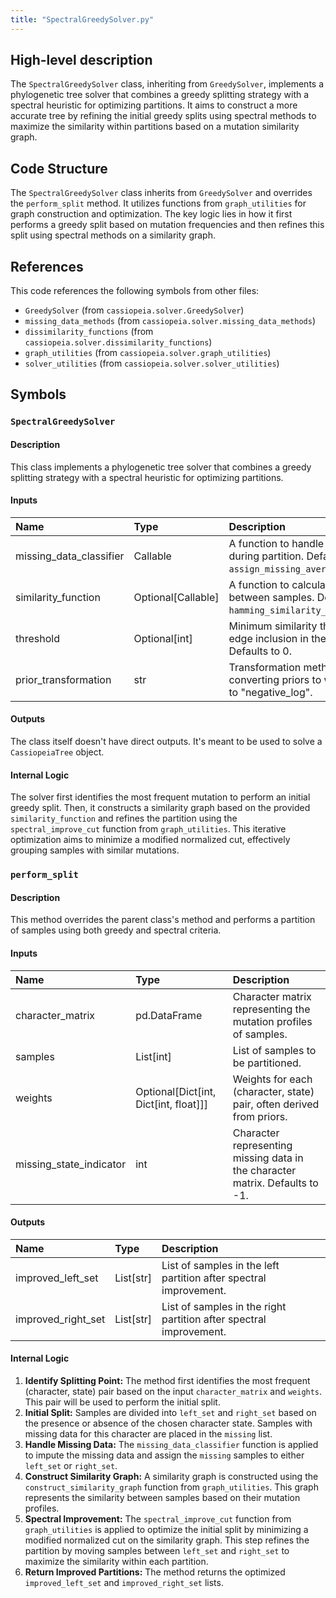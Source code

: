 ```yaml
---
title: "SpectralGreedySolver.py"
---
```


## High-level description
The `SpectralGreedySolver` class, inheriting from `GreedySolver`, implements a phylogenetic tree solver that combines a greedy splitting strategy with a spectral heuristic for optimizing partitions. It aims to construct a more accurate tree by refining the initial greedy splits using spectral methods to maximize the similarity within partitions based on a mutation similarity graph.

## Code Structure
The `SpectralGreedySolver` class inherits from `GreedySolver` and overrides the `perform_split` method. It utilizes functions from `graph_utilities` for graph construction and optimization. The key logic lies in how it first performs a greedy split based on mutation frequencies and then refines this split using spectral methods on a similarity graph.

## References
This code references the following symbols from other files:
- `GreedySolver` (from `cassiopeia.solver.GreedySolver`)
- `missing_data_methods` (from `cassiopeia.solver.missing_data_methods`)
- `dissimilarity_functions` (from `cassiopeia.solver.dissimilarity_functions`)
- `graph_utilities` (from `cassiopeia.solver.graph_utilities`)
- `solver_utilities` (from `cassiopeia.solver.solver_utilities`)

## Symbols

### `SpectralGreedySolver`
#### Description
This class implements a phylogenetic tree solver that combines a greedy splitting strategy with a spectral heuristic for optimizing partitions.

#### Inputs
| Name | Type | Description |
|:-----|:-----|:------------|
| missing_data_classifier | Callable | A function to handle missing data during partition. Defaults to `assign_missing_average`. |
| similarity_function | Optional[Callable] | A function to calculate similarity between samples. Defaults to `hamming_similarity_without_missing`. |
| threshold | Optional[int] | Minimum similarity threshold for edge inclusion in the similarity graph. Defaults to 0. |
| prior_transformation | str | Transformation method for converting priors to weights. Defaults to "negative_log". |

#### Outputs
The class itself doesn't have direct outputs. It's meant to be used to solve a `CassiopeiaTree` object.

#### Internal Logic
The solver first identifies the most frequent mutation to perform an initial greedy split. Then, it constructs a similarity graph based on the provided `similarity_function` and refines the partition using the `spectral_improve_cut` function from `graph_utilities`. This iterative optimization aims to minimize a modified normalized cut, effectively grouping samples with similar mutations.

### `perform_split`
#### Description
This method overrides the parent class's method and performs a partition of samples using both greedy and spectral criteria.

#### Inputs
| Name | Type | Description |
|:-----|:-----|:------------|
| character_matrix | pd.DataFrame | Character matrix representing the mutation profiles of samples. |
| samples | List[int] | List of samples to be partitioned. |
| weights | Optional[Dict[int, Dict[int, float]]] | Weights for each (character, state) pair, often derived from priors. |
| missing_state_indicator | int | Character representing missing data in the character matrix. Defaults to -1. |

#### Outputs
| Name | Type | Description |
|:-----|:-----|:------------|
| improved_left_set | List[str] | List of samples in the left partition after spectral improvement. |
| improved_right_set | List[str] | List of samples in the right partition after spectral improvement. |

#### Internal Logic
1. **Identify Splitting Point:** The method first identifies the most frequent (character, state) pair based on the input `character_matrix` and `weights`. This pair will be used to perform the initial split.
2. **Initial Split:** Samples are divided into `left_set` and `right_set` based on the presence or absence of the chosen character state. Samples with missing data for this character are placed in the `missing` list.
3. **Handle Missing Data:** The `missing_data_classifier` function is applied to impute the missing data and assign the `missing` samples to either `left_set` or `right_set`.
4. **Construct Similarity Graph:** A similarity graph is constructed using the `construct_similarity_graph` function from `graph_utilities`. This graph represents the similarity between samples based on their mutation profiles.
5. **Spectral Improvement:** The `spectral_improve_cut` function from `graph_utilities` is applied to optimize the initial split by minimizing a modified normalized cut on the similarity graph. This step refines the partition by moving samples between `left_set` and `right_set` to maximize the similarity within each partition.
6. **Return Improved Partitions:** The method returns the optimized `improved_left_set` and `improved_right_set` lists.
